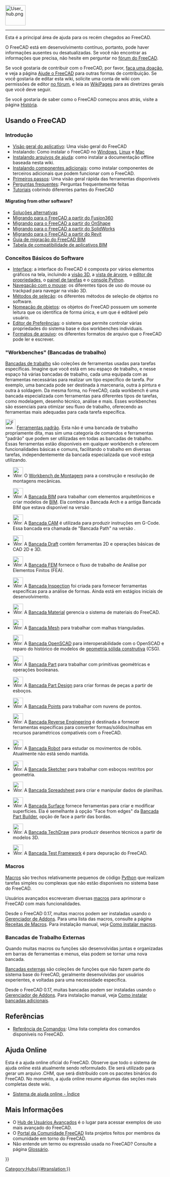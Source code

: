 <languages/>
{{TOCright}}
[[Image:User_hub.png|64px]]
----

Esta é a principal área de ajuda para os recém chegados ao FreeCAD.

O FreeCAD está em desenvolvimento contínuo, portanto, pode haver informações ausentes ou desatualizadas. Se você não encontrar as informações que precisa, não hesite em perguntar no [https://forum.freecad.org fórum do FreeCAD].

<div class="mw-translate-fuzzy">
Se você gostaria de contribuir com o FreeCAD, por favor, [[donate/pt-br|faça uma doação]], e veja a página [[Help_FreeCAD/pt-br|Ajude o FreeCAD]] para outras formas de contribuição. Se você gostaria de editar esta wiki, solicite uma conta de wiki com permissões de editor [https://forum.freecad.org/viewtopic.php?f=21&t=6830 no fórum], e leia as [[WikiPages/pt-br|WikiPages]] para as diretrizes gerais que você deve seguir.
</div>

Se você gostaria de saber como o FreeCAD começou anos atrás, visite a página [[History/pt-br|História]].

<span id="Using_FreeCAD"></span>
== Usando o FreeCAD ==

<span id="Introduction"></span>
===Introdução===

* [[About FreeCAD/pt-br|Visão geral do aplicativo]]: Uma visão geral do FreeCAD  
* Instalando: Como instalar o FreeCAD no [[Installing_on_Windows/pt-br|Windows]], [[Installing_on_Linux/pt-br|Linux]] e [[Installing_on_Mac/pt-br|Mac]]  
* [[Installing Helpfile/pt-br|Instalando arquivos de ajuda]]: como instalar a documentação offline baseada nesta wiki.  
* [[Installing_additional_components/pt-br|Instalando componentes adicionais]]: como instalar componentes de terceiros adicionais que podem funcionar com o FreeCAD.  
* [[Getting started/pt-br|Primeiros passos]]: Uma visão geral rápida das ferramentas disponíveis  
* [[Frequently_asked_questions/pt-br|Perguntas frequentes]]: Perguntas frequentemente feitas  
* [[Tutorials/pt-br|Tutoriais]] cobrindo diferentes partes do FreeCAD

<div lang="en" dir="ltr" class="mw-content-ltr">
====Migrating from other software?====
</div>

* [[Workarounds/pt-br|Soluções alternativas]]  
* [[Migrating_to_FreeCAD_from_Fusion360/pt-br|Migrando para o FreeCAD a partir do Fusion360]]  
* [[Migrating_to_FreeCAD_from_OnShape/pt-br|Migrando para o FreeCAD a partir do OnShape]]  
* [[Migrating_to_FreeCAD_from_SolidWorks/pt-br|Migrando para o FreeCAD a partir do SolidWorks]]  
* [[Migrating_to_FreeCAD_from_Revit/pt-br|Migrando para o FreeCAD a partir do Revit]]  
* [https://yorik.uncreated.net/blog/2020-010-freecad-bim-guide Guia de migração do FreeCAD BIM]  
* [[BIM_application_compatibility_table/pt-br|Tabela de compatibilidade de aplicativos BIM]]

<span id="Basic_application"></span>
===Conceitos Básicos do Software===

* [[Interface/pt-br|Interface]]: a interface do FreeCAD é composta por vários elementos gráficos na tela, incluindo a [[3D_view/pt-br|visão 3D]], a [[Tree_view/pt-br|vista de árvore]], o [[Property_editor/pt-br|editor de propriedades]], o [[Task_panel/pt-br|painel de tarefas]] e o [[Python_console/pt-br|console Python]].  
* [[Mouse_navigation/pt-br|Navegação com o mouse]]: os diferentes tipos de uso do mouse ou trackpad para navegar na visão 3D.  
* [[Selection_methods/pt-br|Métodos de seleção]]: os diferentes métodos de seleção de objetos no software.  
* [[Object_name/pt-br|Nomeação de objetos]]: os objetos do FreeCAD possuem um {{incode|Nome}} somente leitura que os identifica de forma única, e um {{incode|Label}} que é editável pelo usuário.  
* [[Preferences_Editor/pt-br|Editor de Preferências]]: o sistema que permite controlar várias propriedades do sistema base e dos workbenches individuais.  
* [[Import_Export/pt-br|Formatos de arquivo]]: os diferentes formatos de arquivo que o FreeCAD pode ler e escrever.

<span id="Workbenches"></span>
==="Workbenches" (Bancadas de trabalho)===

[[Workbenches/pt-br|Bancadas de trabalho]] são coleções de ferramentas usadas para tarefas específicas. Imagine que você está em seu espaço de trabalho, e nesse espaço há várias bancadas de trabalho, cada uma equipada com as ferramentas necessárias para realizar um tipo específico de tarefa. Por exemplo, uma bancada pode ser destinada à marcenaria, outra à pintura e outra à soldagem. Da mesma forma, no FreeCAD, cada workbench é uma bancada especializada com ferramentas para diferentes tipos de tarefas, como modelagem, desenho técnico, análise e mais. Esses workbenches são essenciais para otimizar seu fluxo de trabalho, oferecendo as ferramentas mais adequadas para cada tarefa específica.

<!--Por favor, mantenha esta lista consistente com Online_Help_Toc e Workbenches-->
[[Image:Freecad.svg|32px]] [[Std_Base/pt-br|Ferramentas padrão]]. Esta não é uma bancada de trabalho propriamente dita, mas sim uma categoria de comandos e ferramentas "padrão" que podem ser utilizadas em todas as bancadas de trabalho. Essas ferramentas estão disponíveis em qualquer workbench e oferecem funcionalidades básicas e comuns, facilitando o trabalho em diversas tarefas, independentemente da bancada especializada que você esteja utilizando.

* [[Image:Workbench_Assembly.svg|32px]] O [[Assembly_Workbench/pt-br|Workbench de Montagem]] para a construção e resolução de montagens mecânicas. {{Version|1.0}}

* [[Image:Workbench_BIM.svg|32px]] A [[BIM_Workbench/pt-br|Bancada BIM]] para trabalhar com elementos arquitetônicos e criar modelos de [https://en.wikipedia.org/wiki/Building_information_modeling BIM]. Ela combina a Bancada Arch e a antiga Bancada BIM que estava disponível na versão {{VersionMinus|0.21}}.

* [[Image:Workbench_CAM.svg|32px]] A [[CAM_Workbench/pt-br|Bancada CAM]] é utilizada para produzir instruções em G-Code. Essa bancada era chamada de "Bancada Path" na versão {{VersionMinus|0.21}}.

* [[Image:Workbench_Draft.svg|32px]] A [[Draft_Workbench/pt-br|Bancada Draft]] contém ferramentas 2D e operações básicas de CAD 2D e 3D.

* [[Image:Workbench_FEM.svg|32px]] A [[FEM_Workbench/pt-br|Bancada FEM]] fornece o fluxo de trabalho de Análise por Elementos Finitos (FEA).

* [[Image:Workbench_Inspection.svg|32px]] A [[Inspection_Workbench/pt-br|Bancada Inspection]] foi criada para fornecer ferramentas específicas para a análise de formas. Ainda está em estágios iniciais de desenvolvimento.

* [[Image:Workbench_Material.svg|32px]] A [[Material_Workbench/pt-br|Bancada Material]] gerencia o sistema de materiais do FreeCAD. {{Version|1.0}}

* [[Image:Workbench_Mesh.svg|32px]] A [[Mesh_Workbench/pt-br|Bancada Mesh]] para trabalhar com malhas trianguladas.

* [[Image:Workbench_OpenSCAD.svg|32px]] A [[OpenSCAD_Workbench/pt-br|Bancada OpenSCAD]] para interoperabilidade com o OpenSCAD e reparo do histórico de modelos de [[Constructive_solid_geometry/pt-br|geometria sólida construtiva]] (CSG).

* [[Image:Workbench_Part.svg|32px]] A [[Part_Workbench/pt-br|Bancada Part]] para trabalhar com primitivas geométricas e operações booleanas.

* [[Image:Workbench_PartDesign.svg|32px]] A [[PartDesign_Workbench/pt-br|Bancada Part Design]] para criar formas de peças a partir de esboços.

* [[Image:Workbench_Points.svg|32px]] A [[Points_Workbench/pt-br|Bancada Points]] para trabalhar com nuvens de pontos.

* [[Image:Workbench_Reverse_Engineering.svg|32px]] A [[Reverse_Engineering_Workbench/pt-br|Bancada Reverse Engineering]] é destinada a fornecer ferramentas específicas para converter formas/sólidos/malhas em recursos paramétricos compatíveis com o FreeCAD.

* [[Image:Workbench_Robot.svg|32px]] A [[Robot_Workbench/pt-br|Bancada Robot]] para estudar os movimentos de robôs. Atualmente não está sendo mantida.

* [[Image:Workbench_Sketcher.svg|32px]] A [[Sketcher_Workbench/pt-br|Bancada Sketcher]] para trabalhar com esboços restritos por geometria.

* [[Image:Workbench_Spreadsheet.svg|32px]] A [[Spreadsheet_Workbench/pt-br|Bancada Spreadsheet]] para criar e manipular dados de planilhas.

* [[Image:Workbench_Surface.svg|32px]] A [[Surface_Workbench/pt-br|Bancada Surface]] fornece ferramentas para criar e modificar superfícies. Ela é semelhante à opção "Face from edges" da [[Part_Builder/pt-br|Bancada Part Builder]], opção de face a partir das bordas.

* [[Image:Workbench_TechDraw.svg|32px]] A [[TechDraw_Workbench/pt-br|Bancada TechDraw]] para produzir desenhos técnicos a partir de modelos 3D.

* [[Image:Workbench_Test.svg|32px]] A [[Testing/pt-br|Bancada Test Framework]] é para depuração do FreeCAD.

===Macros===

[[Macros/pt-br|Macros]] são trechos relativamente pequenos de código [[Python/pt-br|Python]] que realizam tarefas simples ou complexas que não estão disponíveis no sistema base do FreeCAD.

Usuários avançados escreveram diversas [[macros/pt-br|macros]] para aprimorar o FreeCAD com mais funcionalidades.

Desde o FreeCAD 0.17, muitas macros podem ser instaladas usando o [[Std_AddonMgr/pt-br|Gerenciador de Addons]]. Para uma lista das macros, consulte a página [[Macros_recipes/pt-br|Receitas de Macros]]. Para instalação manual, veja [[How_to_install_macros/pt-br|Como instalar macros]].

<span id="External_workbenches"></span>
===Bancadas de Trabalho Externas===

Quando muitas macros ou funções são desenvolvidas juntas e organizadas em barras de ferramentas e menus, elas podem se tornar uma nova bancada.

[[External_workbenches/pt-br|Bancadas externas]] são coleções de funções que não fazem parte do sistema base do FreeCAD, geralmente desenvolvidas por usuários experientes, e voltadas para uma necessidade específica.

Desde o FreeCAD 0.17, muitas bancadas podem ser instaladas usando o [[Std_AddonMgr/pt-br|Gerenciador de Addons]]. Para instalação manual, veja [[How_to_install_additional_workbenches/pt-br|Como instalar bancadas adicionais]].

<span id="Reference"></span>
==Referências==

* [[List_of_Commands/pt-br|Referência de Comandos]]: Uma lista completa dos comandos disponíveis no FreeCAD.

<span id="Online_Help"></span>
== Ajuda Online ==

<div class="mw-translate-fuzzy">
<!-- Para baixar a ajuda online no FreeCAD, você precisa definir a URL correta no [[Preferences Editor/pt-br|Editor de Preferências]] do FreeCAD. Atualmente, a URL correta deve apontar para esta página. Ou seja, você precisa configurá-la para:
 [http://juergen-riegel.net/FreeCAD/Docu/index.php/User_hub http://juergen-riegel.net/FreeCAD/Docu/index.php/User_hub]
-->
</div>

Esta é a ajuda online oficial do FreeCAD. Observe que todo o sistema de ajuda online está atualmente sendo reformulado. Ele será utilizado para gerar um arquivo .CHM, que será distribuído com os pacotes binários do FreeCAD. No momento, a ajuda online resume algumas das seções mais completas deste wiki.
* [[Online Help Toc/pt-br|Sistema de ajuda online - Índice]]

<span id="More"></span>
== Mais Informações ==

* O [[Power_users_hub/pt-br|Hub de Usuários Avançados]] é o lugar para acessar exemplos de uso mais avançado do FreeCAD.
* O [[FreeCAD_Community_Portal/pt-br|Portal da Comunidade FreeCAD]] lista projetos feitos por membros da comunidade em torno do FreeCAD.
* Não entende um termo ou expressão usada no FreeCAD? Consulte a página [[Glossary/pt-br|Glossário]].


{{Userdocnavi{{#translation:}}}}
[[Category:Hubs{{#translation:}}]]